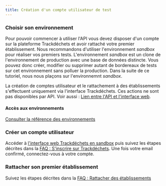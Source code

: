 ```yaml
---
title: Création d'un compte utilisateur de test
---
```



### Choisir son environnement

Pour pouvoir commencer à utiliser l'API vous devez disposer d'un compte sur la plateforme Trackdéchets et avoir rattaché votre premier établissement.
Nous recommandons d'utiliser l'environnement _sandbox_ pour réaliser vos premiers tests. L'environnement _sandbox_ est un clone de l'environnement de production avec une base de données distincte. Vous pouvez donc créer, modifier ou supprimer autant de bordereaux de tests sur cet environnement sans polluer la production. Dans la suite de ce tutoriel, nous nous plaçons sur l'environnemnt _sandbox_.

La création de comptes utilisateur et le rattachement à des établissements s'effectuent uniquement via l'interface Trackdéchets. Ces actions ne sont pas disponibles par API. Voir aussi : [Lien entre l'API et l'interface web](../../concepts/api-ui).

#### Accès aux environnements

[Consulter la référence des environnements](../../reference/environments/environments.mdx)

<EnvironmentUrls />

### Créer un compte utilisateur

Accéder à [l'interface web Trackdéchets en sandbox](https://sandbox.trackdechets.beta.gouv.fr) puis suivez les étapes décrites dans la [FAQ : S'inscrire sur Trackdéchets](https://faq.trackdechets.fr/informations-generiques/sinscrire/je-cree-de-compte). Une fois votre email confirmé, connectez-vous à votre compte.

### Rattacher son premier établissement

Suivez les étapes décrites dans la [FAQ : Rattacher des établissements](https://faq.trackdechets.fr/informations-generiques/sinscrire/rattacher-des-etablissements)
